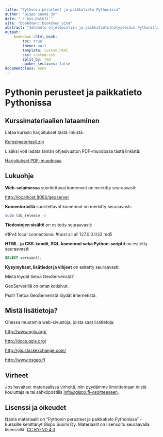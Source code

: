 ```yaml
---
title: "Pythonin perusteet ja paikkatieto Pythonissa"
author: "Gispo Suomi Oy"
date: "`r Sys.Date()`"
site: "bookdown::bookdown_site"
abstract: "Johdanto ohjelmointiin ja paikkatietoanalyyseihin Pythonilla"
output:
    bookdown::html_book:
        toc: true
        theme: null
        template: custom.html
        css: custom.css
        split_by: rmd
        number_sections: false
documentclass: book
---
```


<!-- Harjoitukset -->

# Pythonin perusteet ja paikkatieto Pythonissa

## Kurssimateriaalien lataaminen

Lataa kurssin harjoitukset tästä linkistä:

::: note-box
[Kurssimateriaali.zip](https://github.com/GispoCoding/python-gis-training/archive/refs/heads/main.zip)
:::

Lisäksi voit ladata tämän ohjesivuston PDF-muodossa tästä linkistä:

::: note-box
[Harjoitukset PDF-muodossa](https://github.com/gispocoding/master-training-data/releases/download/GS020/GS020.pdf)
:::

## Lukuohje

**Web-selaimessa** suoritettavat komennot on merkitty seuraavasti:

::: note-box
<http://localhost:8080/geoserver>
:::

**Komentorivillä** suoritettavat komennot on merkitty seuraavasti:

::: commandline-box
``` bash
sudo lsb_release -a
```
:::

**Tiedostojen sisältö** on esitetty seuraavasti:

::: file-content-box
#IPv4 local connections: #host all all 127.0.0.1/32 md5
:::

**HTML- ja CSS-koodit, SQL-komennot sekä Python-scriptit** on esitetty seuraavasti:

::: code-box
``` sql
SELECT version();
```
:::

**Kysymykset, lisätiedot ja vihjeet** on esitetty seuraavasti:

::: hint-box
Mistä löydät tietoa GeoServeristä?

GeoServerillä on omat kotisivut.

Psst! Tietoa GeoServeristä löydät internetistä.
:::

## Mistä lisätietoja?

Ohessa muutamia web-sivustoja, joista saat lisätietoja:

::: note-box
<http://www.qgis.org/>
:::

::: note-box
<http://docs.qgis.org/>
:::

::: note-box
<http://gis.stackexchange.com/>
:::

::: note-box
<http://www.osgeo.fi>
:::

## Virheet

Jos havaitset materiaalissa virheitä, niin pyydämme ilmoittamaan niistä kouluttajalle tai sähköpostilla [info\@gispo.fi-osoitteeseen](mailto:info@gispo.fi-osoitteeseen){.email}.

## Lisenssi ja oikeudet

Nämä materiaalit on "Pythonin perusteet ja paikkatieto Pythonissa" -kurssille kehittänyt Gispo Suomi Oy. Materiaalit on lisensoitu seuraavalla lisenssillä: [CC BY-ND 4.0](https://creativecommons.org/licenses/by-nd/4.0/)
